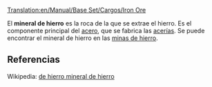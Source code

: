 [[Translation:en/Manual/Base Set/Cargos/Iron Ore]]

{{es/Manual/Base Set/Cargos/Carga| carga  = Mineral de hierro
| imagen = en/Manual/Base Set/Cargos/IronOre.png
| producida =[[es/Manual/Base Set/Industries/Mina de hierro|Mina de hierro]]
| aceptada  =[[es/Manual/Base Set/Industries/Acería|Acería]]
}}

El '''mineral de hierro''' es la roca de la que se extrae el hierro. Es el componente principal del [[es/Manual/Base Set/Cargos/Acero|acero]], que se fabrica las [[es/Manual/Base Set/Industries/Acería|acerías]]. Se puede encontrar el mineral de hierro en las [[es/Manual/Base Set/Industries/Mina de hierro|minas de hierro]].

==Referencias==
Wikipedia: [https://www.wikipedia.org/wiki/es:mineral de hierro mineral de hierro]
